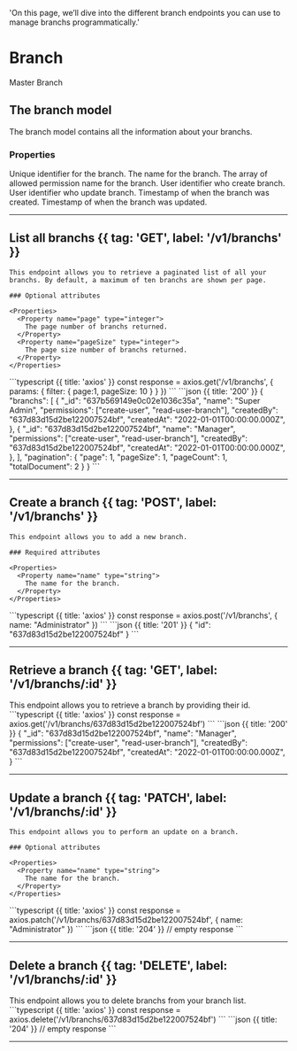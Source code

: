   'On this page, we’ll dive into the different branch endpoints you can use to manage branchs programmatically.'

# Branch

Master Branch

## The branch model

The branch model contains all the information about your branchs.

### Properties

<Properties>
  <Property name="_id" type="string">
    Unique identifier for the branch.
  </Property>
  <Property name="name" type="string">
    The name for the branch.
  </Property>
  <Property name="permissions" type="array<string>">
    The array of allowed permission name for the branch.
  </Property>
  <Property name="createdBy" type="string">
    User identifier who create branch.
  </Property>
  <Property name="createdBy" type="string">
    User identifier who update branch.
  </Property>
  <Property name="createdAt" type="timestamp">
    Timestamp of when the branch was created.
  </Property>
  <Property name="updatedAt" type="timestamp">
    Timestamp of when the branch was updated.
  </Property>
</Properties>

---

## List all branchs {{ tag: 'GET', label: '/v1/branchs' }}

<Row>
  <Col>

    This endpoint allows you to retrieve a paginated list of all your branchs. By default, a maximum of ten branchs are shown per page.

    ### Optional attributes

    <Properties>
      <Property name="page" type="integer">
        The page number of branchs returned.
      </Property>
      <Property name="pageSize" type="integer">
        The page size number of branchs returned.
      </Property>
    </Properties>

  </Col>
  <Col sticky>
    <CodeGroup title="Request" tag="GET" label="/v1/branchs">
    ```typescript {{ title: 'axios' }}
    const response = axios.get('/v1/branchs', {
      params: {
        filter: {
          page:1,
          pageSize: 10
        }
      }
    })
    ```
    </CodeGroup>
    <CodeGroup title="Response">
    ```json {{ title: '200' }}
    {
      "branchs": [
        {
          "_id": "637b569149e0c02e1036c35a",
          "name": "Super Admin",
          "permissions": ["create-user", "read-user-branch"],
          "createdBy": "637d83d15d2be122007524bf",
          "createdAt": "2022-01-01T00:00:00.000Z",
        },
        {
          "_id": "637d83d15d2be122007524bf",
          "name": "Manager",
          "permissions": ["create-user", "read-user-branch"],
          "createdBy": "637d83d15d2be122007524bf",
          "createdAt": "2022-01-01T00:00:00.000Z",
        },
      ],
      "pagination": {
        "page": 1,
        "pageSize": 1,
        "pageCount": 1,
        "totalDocument": 2
      }
    }
    ```
    </CodeGroup>
  </Col>
</Row>

---

## Create a branch {{ tag: 'POST', label: '/v1/branchs' }}

<Row>
  <Col>

    This endpoint allows you to add a new branch.

    ### Required attributes

    <Properties>
      <Property name="name" type="string">
        The name for the branch.
      </Property>
    </Properties>
  </Col>
  <Col sticky>
    <CodeGroup title="Request" tag="POST" label="/v1/branchs">
    ```typescript {{ title: 'axios' }}
    const response = axios.post('/v1/branchs', {
      name: "Administrator"
    })
    ```
    </CodeGroup>
    <CodeGroup title="Response">
    ```json {{ title: '201' }}
    {
      "id": "637d83d15d2be122007524bf"
    }
    ```
    </CodeGroup>
  </Col>
</Row>

---

## Retrieve a branch {{ tag: 'GET', label: '/v1/branchs/:id' }}

<Row>
  <Col>
    This endpoint allows you to retrieve a branch by providing their id.
  </Col>
  <Col sticky>
    <CodeGroup title="Request" tag="GET" label="/v1/branchs/637d83d15d2be122007524bf">
    ```typescript {{ title: 'axios' }}
    const response = axios.get('/v1/branchs/637d83d15d2be122007524bf')
    ```
    </CodeGroup>
    <CodeGroup title="Response">
    ```json {{ title: '200' }}
    {
      "_id": "637d83d15d2be122007524bf",
      "name": "Manager",
      "permissions": ["create-user", "read-user-branch"],
      "createdBy": "637d83d15d2be122007524bf",
      "createdAt": "2022-01-01T00:00:00.000Z",
    }
    ```
    </CodeGroup>
  </Col>
</Row>

---

## Update a branch {{ tag: 'PATCH', label: '/v1/branchs/:id' }}

<Row>
  <Col>

    This endpoint allows you to perform an update on a branch.

    ### Optional attributes

    <Properties>
      <Property name="name" type="string">
        The name for the branch.
      </Property>
    </Properties>

  </Col>
  <Col sticky>
    <CodeGroup title="Request" tag="PATCH" label="/v1/branchs/637d83d15d2be122007524bf">
    ```typescript {{ title: 'axios' }}
    const response = axios.patch('/v1/branchs/637d83d15d2be122007524bf', {
      name: "Administrator"
    })
    ```
    </CodeGroup>
    <CodeGroup title="Response">
    ```json {{ title: '204' }}
    // empty response
    ```
    </CodeGroup>
  </Col>
</Row>

---

## Delete a branch {{ tag: 'DELETE', label: '/v1/branchs/:id' }}

<Row>
  <Col>
    This endpoint allows you to delete branchs from your branch list.
  </Col>
  <Col sticky>
    <CodeGroup title="Request" tag="DELETE" label="/v1/branchs/637d83d15d2be122007524bf">
    ```typescript {{ title: 'axios' }}
    const response = axios.delete('/v1/branchs/637d83d15d2be122007524bf')
    ```
    </CodeGroup>
    <CodeGroup title="Response">
    ```json {{ title: '204' }}
    // empty response
    ```
    </CodeGroup>
  </Col>
</Row>

---
